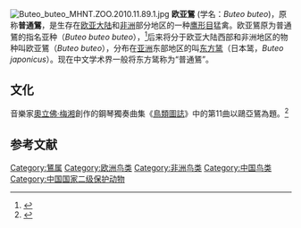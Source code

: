 {{expand|time=2017-03-02T02:30:58+00:00}}
{{Speciesbox
| name = 欧亚𫛭
| image = Steppe buzzard (Buteo buteo vulpinus).jpg
| image_caption = ''B.b.vulpinus''<br>[[纳米比亚|纳米比亚]][[埃托沙国家公园|埃托沙国家公园]]<br>[[File:Buteo_buteo_warning_the_fledglings_7643.ogg|thumb]]
| status = LC
| status_system = iucn3.1
| genus = Buteo
| species = buteo
| range_map = Buteo buteo distribution map.png
| range_map_caption = 欧亚𫛭分布区域图 {{leftlegend|#0DFF00|流动繁殖区域|outline=gray}}{{leftlegend|#047200|留鸟分布区域|outline=gray}}{{leftlegend|#0062FF|流动种群冬季分布区域|outline=gray}}
}}
[[File:Buteo_buteo_MHNT.ZOO.2010.11.89.1.jpg|thumb]]
'''欧亚鵟''' (学名：''Buteo buteo'')，原称'''普通鵟'''，是生存在[[欧亚大陆|欧亚大陆]]和[[非洲|非洲]]部分地区的一种[[鹰形目|鹰形目]]猛禽。欧亚鵟原为普通鵟的指名亚种（''Buteo buteo buteo''），<ref>{{cite book |author1=赵正阶 |title=《中国鸟类志·上卷·非雀形目》 |date=2001 |publisher=吉林科学技术出版社 |location=长春 |isbn=7-5384-2407-5 |page=256}}</ref>后来将分于欧亚大陆西部和非洲地区的物种叫欧亚鵟（''Buteo buteo''），分布在[[亚洲|亚洲]]东部地区的叫[[东方𫛭|东方𫛭]]（日本𫛭，''Buteo japonicus''）。现在中文学术界一般将东方𫛭称为“普通鵟”。

== 文化 ==
音樂家[[奧立佛·梅湘|奧立佛·梅湘]]創作的鋼琴獨奏曲集《[[鳥類圖誌|鳥類圖誌]]》中的第11曲以鷗亞鵟為題。<ref>{{Cite book|title=Olivier Messiaen's Catalogue d'oiseaux: From Conception to Performance|last=Chadwick|first=Roderick|publisher=Cambridge University Press|year=2017|isbn=9780511843679|last2=Hill|first2=Peter}}</ref>

==参考文献==
{{reflist}}

[[Category:鵟属|Category:鵟属]]
[[Category:欧洲鸟类|Category:欧洲鸟类]]
[[Category:非洲鸟类|Category:非洲鸟类]]
[[Category:中国鸟类|Category:中国鸟类]]
[[Category:中国国家二级保护动物|Category:中国国家二级保护动物]]